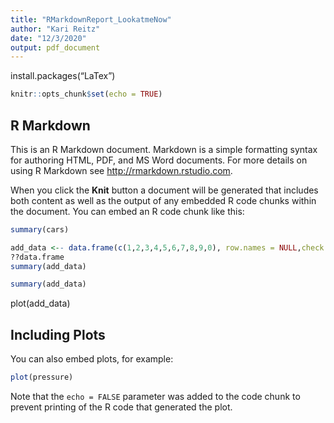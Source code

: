 ```yaml
---
title: "RMarkdownReport_LookatmeNow"
author: "Kari Reitz"
date: "12/3/2020"
output: pdf_document
---
```


install.packages("LaTex")
```r
knitr::opts_chunk$set(echo = TRUE)
```

## R Markdown

This is an R Markdown document. Markdown is a simple formatting syntax for authoring HTML, PDF, and MS Word documents. For more details on using R Markdown see <http://rmarkdown.rstudio.com>.

When you click the **Knit** button a document will be generated that includes both content as well as the output of any embedded R code chunks within the document. You can embed an R code chunk like this:

```r
summary(cars)
```

```r
add_data <-- data.frame(c(1,2,3,4,5,6,7,8,9,0), row.names = NULL,check.rows = FALSE, check.names = TRUE)
??data.frame
summary(add_data)
```

```r
summary(add_data)
```

plot(add_data)

## Including Plots

You can also embed plots, for example:

```r
plot(pressure)
```

Note that the `echo = FALSE` parameter was added to the code chunk to prevent printing of the R code that generated the plot.
